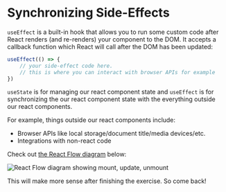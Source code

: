 # Synchronizing Side-Effects

`useEffect` is a built-in hook that allows you to run some custom code
after React renders (and re-renders) your component to the DOM. It accepts a
callback function which React will call after the DOM has been updated:

```javascript
useEffect(() => {
	// your side-effect code here.
	// this is where you can interact with browser APIs for example
})
```

`useState` is for managing our react component state and `useEffect` is for
synchronizing the our react component state with the everything outside our
react components.

For example, things outside our react components include:

- Browser APIs like local storage/document title/media devices/etc.
- Integrations with non-react code

Check out [the React Flow diagram](https://github.com/donavon/hook-flow) below:

![React Flow diagram showing mount, update, unmount](https://github-production-user-asset-6210df.s3.amazonaws.com/1500684/295689283-b9ecdd1d-ce28-446b-84ad-6b264d4be8e4.png)

This will make more sense after finishing the exercise. So come back!
